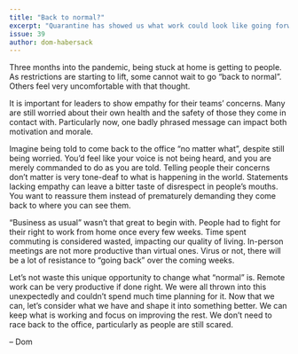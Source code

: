 ```yaml
---
title: "Back to normal?"
excerpt: "Quarantine has showed us what work could look like going forward. Let’s reconsider how we work instead of urgently wanting to go “back to normal”."
issue: 39
author: dom-habersack
---
```

Three months into the pandemic, being stuck at home is getting to people. As restrictions are starting to lift, some cannot wait to go “back to normal”. Others feel very uncomfortable with that thought.

It is important for leaders to show empathy for their teams’ concerns. Many are still worried about their own health and the safety of those they come in contact with. Particularly now, one badly phrased message can impact both motivation and morale.

Imagine being told to come back to the office “no matter what”, despite still being worried. You’d feel like your voice is not being heard, and you are merely commanded to do as you are told. Telling people their concerns don’t matter is very tone-deaf to what is happening in the world. Statements lacking empathy can leave a bitter taste of disrespect in people’s mouths. You want to reassure them instead of prematurely demanding they come back to where you can see them.

“Business as usual” wasn’t that great to begin with. People had to fight for their right to work from home once every few weeks. Time spent commuting is considered wasted, impacting our quality of living. In-person meetings are not more productive than virtual ones. Virus or not, there will be a lot of resistance to “going back” over the coming weeks.

Let’s not waste this unique opportunity to change what “normal” is. Remote work can be very productive if done right. We were all thrown into this unexpectedly and couldn’t spend much time planning for it. Now that we can, let’s consider what we have and shape it into something better. We can keep what is working and focus on improving the rest. We don’t need to race back to the office, particularly as people are still scared.

– Dom
